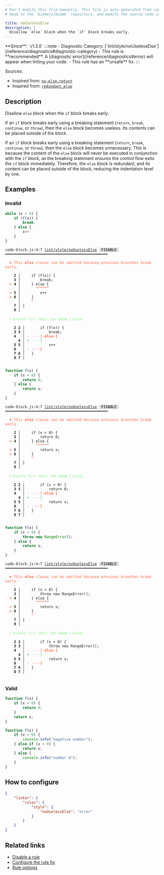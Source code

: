 ```yaml
---
# Don't modify this file manually. This file is auto generated from source, and you will lose your changes next time the website is built.
# Head to the `biomejs/biome` repository, and modify the source code in there.

title: noUselessElse
description: |
  Disallow `else` block when the `if` block breaks early.
---
```


<Tabs>
<TabItem label="JavaScript (and super languages)" icon="seti:javascript">
**Since**: `v1.3.0`
:::note
- Diagnostic Category: [`lint/style/noUselessElse`](/reference/diagnostics#diagnostic-category)
- This rule is **recommended**. A [diagnostic error](/reference/diagnostics#error) will appear when linting your code.
- This rule has an **unsafe** fix.
:::

Sources: 
- Inspired from: <a href="https://eslint.org/docs/latest/rules/no-else-return" target="_blank"><code>no-else-return</code></a>
- Inspired from: <a href="https://rust-lang.github.io/rust-clippy/master/#/redundant_else 	" target="_blank"><code>redundant_else 	</code></a>

## Description
Disallow `else` block when the `if` block breaks early.

If an `if` block breaks early using a breaking statement (`return`, `break`, `continue`, or `throw`),
then the `else` block becomes useless.
Its contents can be placed outside of the block.

If an `if` block breaks early using a breaking statement (`return`, `break`, `continue`, or `throw`),
then the `else` block becomes unnecessary.
This is because the content of the `else` block will never be executed in conjunction with the `if` block,
as the breaking statement ensures the control flow exits the `if` block immediately.
Therefore, the `else` block is redundant, and its content can be placed outside of the block,
reducing the indentation level by one.

## Examples

### Invalid

```js
while (x > 0) {
    if (f(x)) {
        break;
    } else {
        x++
    }
}
```

<pre class="language-text"><code class="language-text">code-block.js:4:7 <a href="https://biomejs.dev/linter/rules/no-useless-else">lint/style/noUselessElse</a> <span style="color: #000; background-color: #ddd;"> FIXABLE </span> ━━━━━━━━━━━━━━━━━━━━━━━━━━━━━━━━━━━━━━━━━━━━━━━<br /><br />  <strong><span style="color: Tomato;">✖</span></strong> <span style="color: Tomato;">This </span><span style="color: Tomato;"><strong>else</strong></span><span style="color: Tomato;"> clause can be omitted because previous branches break early.</span><br />  <br />    <strong>2 │ </strong>    if (f(x)) &#123;<br />    <strong>3 │ </strong>        break;<br />  <strong><span style="color: Tomato;">&gt;</span></strong> <strong>4 │ </strong>    &#125; else &#123;<br />   <strong>   │ </strong>      <strong><span style="color: Tomato;">^</span></strong><strong><span style="color: Tomato;">^</span></strong><strong><span style="color: Tomato;">^</span></strong><strong><span style="color: Tomato;">^</span></strong><strong><span style="color: Tomato;">^</span></strong><strong><span style="color: Tomato;">^</span></strong><br />  <strong><span style="color: Tomato;">&gt;</span></strong> <strong>5 │ </strong>        x++<br />  <strong><span style="color: Tomato;">&gt;</span></strong> <strong>6 │ </strong>    &#125;<br />   <strong>   │ </strong>    <strong><span style="color: Tomato;">^</span></strong><br />    <strong>7 │ </strong>&#125;<br />    <strong>8 │ </strong><br />  <br />  <strong><span style="color: lightgreen;">ℹ</span></strong> <span style="color: lightgreen;">Unsafe fix</span><span style="color: lightgreen;">: </span><span style="color: lightgreen;">Omit the </span><span style="color: lightgreen;"><strong>else</strong></span><span style="color: lightgreen;"> clause.</span><br />  <br />    <strong>2</strong> <strong>2</strong><strong> │ </strong>      if (f(x)) &#123;<br />    <strong>3</strong> <strong>3</strong><strong> │ </strong>          break;<br />    <strong>4</strong>  <strong> │ </strong><span style="color: Tomato;">-</span> <span style="color: Tomato;"><span style="opacity: 0.8;">·</span></span><span style="color: Tomato;"><span style="opacity: 0.8;">·</span></span><span style="color: Tomato;"><span style="opacity: 0.8;">·</span></span><span style="color: Tomato;"><span style="opacity: 0.8;">·</span></span><span style="color: Tomato;">&#125;</span><span style="color: Tomato;"><span style="opacity: 0.8;"><strong>·</strong></span></span><span style="color: Tomato;"><strong>e</strong></span><span style="color: Tomato;"><strong>l</strong></span><span style="color: Tomato;"><strong>s</strong></span><span style="color: Tomato;"><strong>e</strong></span><span style="color: Tomato;"><span style="opacity: 0.8;"><strong>·</strong></span></span><span style="color: Tomato;"><strong>&#123;</strong></span><br />      <strong>4</strong><strong> │ </strong><span style="color: MediumSeaGreen;">+</span> <span style="color: MediumSeaGreen;"><span style="opacity: 0.8;">·</span></span><span style="color: MediumSeaGreen;"><span style="opacity: 0.8;">·</span></span><span style="color: MediumSeaGreen;"><span style="opacity: 0.8;">·</span></span><span style="color: MediumSeaGreen;"><span style="opacity: 0.8;">·</span></span><span style="color: MediumSeaGreen;">&#125;</span><br />    <strong>5</strong> <strong>5</strong><strong> │ </strong>          x++<br />    <strong>6</strong>  <strong> │ </strong><span style="color: Tomato;">-</span> <span style="color: Tomato;"><span style="opacity: 0.8;"><strong>·</strong></span></span><span style="color: Tomato;"><span style="opacity: 0.8;"><strong>·</strong></span></span><span style="color: Tomato;"><span style="opacity: 0.8;"><strong>·</strong></span></span><span style="color: Tomato;"><span style="opacity: 0.8;"><strong>·</strong></span></span><span style="color: Tomato;"><strong>&#125;</strong></span><br />    <strong>7</strong> <strong>6</strong><strong> │ </strong>  &#125;<br />    <strong>8</strong> <strong>7</strong><strong> │ </strong>  <br />  <br /></code></pre>

```js
function f(x) {
    if (x < 0) {
        return 0;
    } else {
        return x;
    }
}
```

<pre class="language-text"><code class="language-text">code-block.js:4:7 <a href="https://biomejs.dev/linter/rules/no-useless-else">lint/style/noUselessElse</a> <span style="color: #000; background-color: #ddd;"> FIXABLE </span> ━━━━━━━━━━━━━━━━━━━━━━━━━━━━━━━━━━━━━━━━━━━━━━━<br /><br />  <strong><span style="color: Tomato;">✖</span></strong> <span style="color: Tomato;">This </span><span style="color: Tomato;"><strong>else</strong></span><span style="color: Tomato;"> clause can be omitted because previous branches break early.</span><br />  <br />    <strong>2 │ </strong>    if (x &lt; 0) &#123;<br />    <strong>3 │ </strong>        return 0;<br />  <strong><span style="color: Tomato;">&gt;</span></strong> <strong>4 │ </strong>    &#125; else &#123;<br />   <strong>   │ </strong>      <strong><span style="color: Tomato;">^</span></strong><strong><span style="color: Tomato;">^</span></strong><strong><span style="color: Tomato;">^</span></strong><strong><span style="color: Tomato;">^</span></strong><strong><span style="color: Tomato;">^</span></strong><strong><span style="color: Tomato;">^</span></strong><br />  <strong><span style="color: Tomato;">&gt;</span></strong> <strong>5 │ </strong>        return x;<br />  <strong><span style="color: Tomato;">&gt;</span></strong> <strong>6 │ </strong>    &#125;<br />   <strong>   │ </strong>    <strong><span style="color: Tomato;">^</span></strong><br />    <strong>7 │ </strong>&#125;<br />    <strong>8 │ </strong><br />  <br />  <strong><span style="color: lightgreen;">ℹ</span></strong> <span style="color: lightgreen;">Unsafe fix</span><span style="color: lightgreen;">: </span><span style="color: lightgreen;">Omit the </span><span style="color: lightgreen;"><strong>else</strong></span><span style="color: lightgreen;"> clause.</span><br />  <br />    <strong>2</strong> <strong>2</strong><strong> │ </strong>      if (x &lt; 0) &#123;<br />    <strong>3</strong> <strong>3</strong><strong> │ </strong>          return 0;<br />    <strong>4</strong>  <strong> │ </strong><span style="color: Tomato;">-</span> <span style="color: Tomato;"><span style="opacity: 0.8;">·</span></span><span style="color: Tomato;"><span style="opacity: 0.8;">·</span></span><span style="color: Tomato;"><span style="opacity: 0.8;">·</span></span><span style="color: Tomato;"><span style="opacity: 0.8;">·</span></span><span style="color: Tomato;">&#125;</span><span style="color: Tomato;"><span style="opacity: 0.8;"><strong>·</strong></span></span><span style="color: Tomato;"><strong>e</strong></span><span style="color: Tomato;"><strong>l</strong></span><span style="color: Tomato;"><strong>s</strong></span><span style="color: Tomato;"><strong>e</strong></span><span style="color: Tomato;"><span style="opacity: 0.8;"><strong>·</strong></span></span><span style="color: Tomato;"><strong>&#123;</strong></span><br />      <strong>4</strong><strong> │ </strong><span style="color: MediumSeaGreen;">+</span> <span style="color: MediumSeaGreen;"><span style="opacity: 0.8;">·</span></span><span style="color: MediumSeaGreen;"><span style="opacity: 0.8;">·</span></span><span style="color: MediumSeaGreen;"><span style="opacity: 0.8;">·</span></span><span style="color: MediumSeaGreen;"><span style="opacity: 0.8;">·</span></span><span style="color: MediumSeaGreen;">&#125;</span><br />    <strong>5</strong> <strong>5</strong><strong> │ </strong>          return x;<br />    <strong>6</strong>  <strong> │ </strong><span style="color: Tomato;">-</span> <span style="color: Tomato;"><span style="opacity: 0.8;"><strong>·</strong></span></span><span style="color: Tomato;"><span style="opacity: 0.8;"><strong>·</strong></span></span><span style="color: Tomato;"><span style="opacity: 0.8;"><strong>·</strong></span></span><span style="color: Tomato;"><span style="opacity: 0.8;"><strong>·</strong></span></span><span style="color: Tomato;"><strong>&#125;</strong></span><br />    <strong>7</strong> <strong>6</strong><strong> │ </strong>  &#125;<br />    <strong>8</strong> <strong>7</strong><strong> │ </strong>  <br />  <br /></code></pre>

```js
function f(x) {
    if (x < 0) {
        throw new RangeError();
    } else {
        return x;
    }
}
```

<pre class="language-text"><code class="language-text">code-block.js:4:7 <a href="https://biomejs.dev/linter/rules/no-useless-else">lint/style/noUselessElse</a> <span style="color: #000; background-color: #ddd;"> FIXABLE </span> ━━━━━━━━━━━━━━━━━━━━━━━━━━━━━━━━━━━━━━━━━━━━━━━<br /><br />  <strong><span style="color: Tomato;">✖</span></strong> <span style="color: Tomato;">This </span><span style="color: Tomato;"><strong>else</strong></span><span style="color: Tomato;"> clause can be omitted because previous branches break early.</span><br />  <br />    <strong>2 │ </strong>    if (x &lt; 0) &#123;<br />    <strong>3 │ </strong>        throw new RangeError();<br />  <strong><span style="color: Tomato;">&gt;</span></strong> <strong>4 │ </strong>    &#125; else &#123;<br />   <strong>   │ </strong>      <strong><span style="color: Tomato;">^</span></strong><strong><span style="color: Tomato;">^</span></strong><strong><span style="color: Tomato;">^</span></strong><strong><span style="color: Tomato;">^</span></strong><strong><span style="color: Tomato;">^</span></strong><strong><span style="color: Tomato;">^</span></strong><br />  <strong><span style="color: Tomato;">&gt;</span></strong> <strong>5 │ </strong>        return x;<br />  <strong><span style="color: Tomato;">&gt;</span></strong> <strong>6 │ </strong>    &#125;<br />   <strong>   │ </strong>    <strong><span style="color: Tomato;">^</span></strong><br />    <strong>7 │ </strong>&#125;<br />    <strong>8 │ </strong><br />  <br />  <strong><span style="color: lightgreen;">ℹ</span></strong> <span style="color: lightgreen;">Unsafe fix</span><span style="color: lightgreen;">: </span><span style="color: lightgreen;">Omit the </span><span style="color: lightgreen;"><strong>else</strong></span><span style="color: lightgreen;"> clause.</span><br />  <br />    <strong>2</strong> <strong>2</strong><strong> │ </strong>      if (x &lt; 0) &#123;<br />    <strong>3</strong> <strong>3</strong><strong> │ </strong>          throw new RangeError();<br />    <strong>4</strong>  <strong> │ </strong><span style="color: Tomato;">-</span> <span style="color: Tomato;"><span style="opacity: 0.8;">·</span></span><span style="color: Tomato;"><span style="opacity: 0.8;">·</span></span><span style="color: Tomato;"><span style="opacity: 0.8;">·</span></span><span style="color: Tomato;"><span style="opacity: 0.8;">·</span></span><span style="color: Tomato;">&#125;</span><span style="color: Tomato;"><span style="opacity: 0.8;"><strong>·</strong></span></span><span style="color: Tomato;"><strong>e</strong></span><span style="color: Tomato;"><strong>l</strong></span><span style="color: Tomato;"><strong>s</strong></span><span style="color: Tomato;"><strong>e</strong></span><span style="color: Tomato;"><span style="opacity: 0.8;"><strong>·</strong></span></span><span style="color: Tomato;"><strong>&#123;</strong></span><br />      <strong>4</strong><strong> │ </strong><span style="color: MediumSeaGreen;">+</span> <span style="color: MediumSeaGreen;"><span style="opacity: 0.8;">·</span></span><span style="color: MediumSeaGreen;"><span style="opacity: 0.8;">·</span></span><span style="color: MediumSeaGreen;"><span style="opacity: 0.8;">·</span></span><span style="color: MediumSeaGreen;"><span style="opacity: 0.8;">·</span></span><span style="color: MediumSeaGreen;">&#125;</span><br />    <strong>5</strong> <strong>5</strong><strong> │ </strong>          return x;<br />    <strong>6</strong>  <strong> │ </strong><span style="color: Tomato;">-</span> <span style="color: Tomato;"><span style="opacity: 0.8;"><strong>·</strong></span></span><span style="color: Tomato;"><span style="opacity: 0.8;"><strong>·</strong></span></span><span style="color: Tomato;"><span style="opacity: 0.8;"><strong>·</strong></span></span><span style="color: Tomato;"><span style="opacity: 0.8;"><strong>·</strong></span></span><span style="color: Tomato;"><strong>&#125;</strong></span><br />    <strong>7</strong> <strong>6</strong><strong> │ </strong>  &#125;<br />    <strong>8</strong> <strong>7</strong><strong> │ </strong>  <br />  <br /></code></pre>

### Valid

```js
function f(x) {
    if (x < 0) {
        return 0;
    }
    return x;
}
```

```js
function f(x) {
    if (x < 0) {
        console.info("negative number");
    } else if (x > 0) {
        return x;
    } else {
        console.info("number 0");
    }
}
```

## How to configure
```json title="biome.json"
{
	"linter": {
		"rules": {
			"style": {
				"noUselessElse": "error"
			}
		}
	}
}

```
## Related links

- [Disable a rule](/linter/#disable-a-lint-rule)
- [Configure the rule fix](/linter#configure-the-rule-fix)
- [Rule options](/linter/#rule-options)

</TabItem>
</Tabs>

